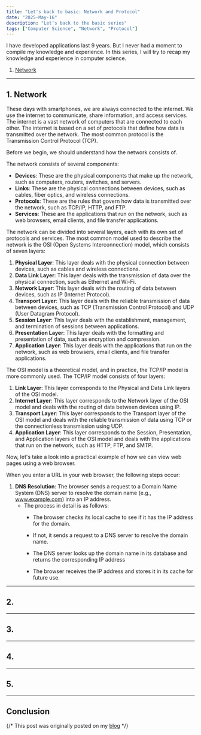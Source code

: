 ```yaml
---
title: "Let's back to basic: Network and Protocol"
date: "2025-May-16"
description: "Let's back to the basic series"
tags: ["Computer Science", "Network", "Protocol"]
---
```


I have developed applications last 9 years.
But I never had a moment to compile my knowledge and experience.
In this series, I will try to recap my knowledge and experience in computer science.

1. [Network](#1)


---

<h2 id="1">1. Network</h2>

These days with smartphones, we are always connected to the internet.
We use the internet to communicate, share information, and access services.
The internet is a vast network of computers that are connected to each other.
The internet is based on a set of protocols that define how data is transmitted over the network.
The most common protocol is the Transmission Control Protocol (TCP).

Before we begin, we should understand how the network consists of.

The network consists of several components:
- **Devices**: These are the physical components that make up the network, such as computers, routers, switches, and servers.
- **Links**: These are the physical connections between devices, such as cables, fiber optics, and wireless connections.
- **Protocols**: These are the rules that govern how data is transmitted over the network, such as TCP/IP, HTTP, and FTP.
- **Services**: These are the applications that run on the network, such as web browsers, email clients, and file transfer applications.

The network can be divided into several layers, each with its own set of protocols and services. The most common model used to describe the network is the OSI (Open Systems Interconnection) model, which consists of seven layers:
1. **Physical Layer**: This layer deals with the physical connection between devices, such as cables and wireless connections.
2. **Data Link Layer**: This layer deals with the transmission of data over the physical connection, such as Ethernet and Wi-Fi.
3. **Network Layer**: This layer deals with the routing of data between devices, such as IP (Internet Protocol).
4. **Transport Layer**: This layer deals with the reliable transmission of data between devices, such as TCP (Transmission Control Protocol) and UDP (User Datagram Protocol).
5. **Session Layer**: This layer deals with the establishment, management, and termination of sessions between applications.
6. **Presentation Layer**: This layer deals with the formatting and presentation of data, such as encryption and compression.
7. **Application Layer**: This layer deals with the applications that run on the network, such as web browsers, email clients, and file transfer applications.

The OSI model is a theoretical model, and in practice, the TCP/IP model is more commonly used. The TCP/IP model consists of four layers:
1. **Link Layer**: This layer corresponds to the Physical and Data Link layers of the OSI model.
2. **Internet Layer**: This layer corresponds to the Network layer of the OSI model and deals with the routing of data between devices using IP.
3. **Transport Layer**: This layer corresponds to the Transport layer of the OSI model and deals with the reliable transmission of data using TCP or the connectionless transmission using UDP.
4. **Application Layer**: This layer corresponds to the Session, Presentation, and Application layers of the OSI model and deals with the applications that run on the network, such as HTTP, FTP, and SMTP.

Now, let's take a look into a practical example of how we can view web pages using a web browser.

When you enter a URL in your web browser, the following steps occur:
1. **DNS Resolution**: The browser sends a request to a Domain Name System (DNS) server to resolve the domain name (e.g., www.example.com) into an IP address.
    - The process in detail is as follows:
        - The browser checks its local cache to see if it has the IP address for the domain.
        - If not, it sends a request to a DNS server to resolve the domain name.
            
        - The DNS server looks up the domain name in its database and returns the corresponding IP address
        - The browser receives the IP address and stores it in its cache for future use.


---

<h2 id="2">2. </h2>


---

<h2 id="3">3. </h2>


---

<h2 id="4">4. </h2>


---

<h2 id="5">5. </h2>


---

## Conclusion



{/* This post was originally posted on my [blog](https://koblin.blog) */}
